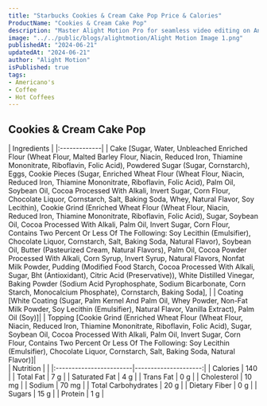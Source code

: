 ```yaml
---
title: "Starbucks Cookies & Cream Cake Pop Price & Calories"
ProductName: "Cookies & Cream Cake Pop" 
description: "Master Alight Motion Pro for seamless video editing on Android, iOS, and Tablets with our ultimate guide, unlocking advanced features and elevating your skills in 2024!"
image: "../../public/blogs/alightmotion/Alight Motion Image 1.png"
publishedAt: "2024-06-21"
updatedAt: "2024-06-21"
author: "Alight Motion"
isPublished: true
tags:
- Americano's
- Coffee
- Hot Coffees   
---
```


 
## Cookies & Cream Cake Pop 
  
<div className="tables-container">
  <div className="table-wrapper">
    | Ingredients  |  
    |:-------------|
    | Cake [Sugar, Water, Unbleached Enriched Flour (Wheat Flour, Malted Barley Flour, Niacin, Reduced Iron, Thiamine Mononitrate, Riboflavin, Folic Acid), Powdered Sugar (Sugar, Cornstarch), Eggs, Cookie Pieces (Sugar, Enriched Wheat Flour (Wheat Flour, Niacin, Reduced Iron, Thiamine Mononitrate, Riboflavin, Folic Acid), Palm Oil, Soybean Oil, Cocoa Processed With Alkali, Invert Sugar, Corn Flour, Chocolate Liquor, Cornstarch, Salt, Baking Soda, Whey, Natural Flavor, Soy Lecithin), Cookie Grind (Enriched Wheat Flour (Wheat Flour, Niacin, Reduced Iron, Thiamine Mononitrate, Riboflavin, Folic Acid), Sugar, Soybean Oil, Cocoa Processed With Alkali, Palm Oil, Invert Sugar, Corn Flour, Contains Two Percent Or Less Of The Following: Soy Lecithin (Emulsifier), Chocolate Liquor, Cornstarch, Salt, Baking Soda, Natural Flavor), Soybean Oil, Butter (Pasteurized Cream, Natural Flavors), Palm Oil, Cocoa Powder Processed With Alkali, Corn Syrup, Invert Syrup, Natural Flavors, Nonfat Milk Powder, Pudding (Modified Food Starch, Cocoa Processed With Alkali, Sugar, Bht (Antioxidant), Citric Acid (Preservative)), White Distilled Vinegar, Baking Powder (Sodium Acid Pyrophosphate, Sodium Bicarbonate, Corn Starch, Monocalcium Phosphate), Cornstarch, Baking Soda], |
    | Coating [White Coating (Sugar, Palm Kernel And Palm Oil, Whey Powder, Non-Fat Milk Powder, Soy Lecithin (Emulsifier), Natural Flavor, Vanilla Extract), Palm Oil (Soy)]|
    | Topping [Cookie Grind (Enriched Wheat Flour (Wheat Flour, Niacin, Reduced Iron, Thiamine Mononitrate, Riboflavin, Folic Acid), Sugar, Soybean Oil, Cocoa Processed With Alkali, Palm Oil, Invert Sugar, Corn Flour, Contains Two Percent Or Less Of The Following: Soy Lecithin (Emulsifier), Chocolate Liquor, Cornstarch, Salt, Baking Soda, Natural Flavor)]|
  </div>
  <div className="table-wrapper">
    | Nutrition               |                      |  
    |:------------------------|---------------------:|
    | Calories                | 140                  |
    | Total Fat               | 7 g                  |
    | Saturated Fat           | 4 g                  |
    | Trans Fat               | 0 g                  |
    | Cholesterol             | 10 mg                |
    | Sodium                  | 70 mg                |
    | Total Carbohydrates     | 20 g                 |
    | Dietary Fiber           | 0 g                  |
    | Sugars                  | 15 g                 |
    | Protein                 | 1 g                  |
  </div>
</div>
<style jsx>{`
  .tables-container {
    display: flex;
    flex-direction: row;
    gap: 30px;
  }
  .table-wrapper {
    width: 500px; /* Adjust as needed */
  }
  @media (max-width: 768px) {
    .tables-container {
      flex-direction: column;
      gap: 0px; /* Adjust as needed */
    }
    .table-wrapper {
      width: 100%; /* Adjust as needed */
    }
  }
`}</style>
